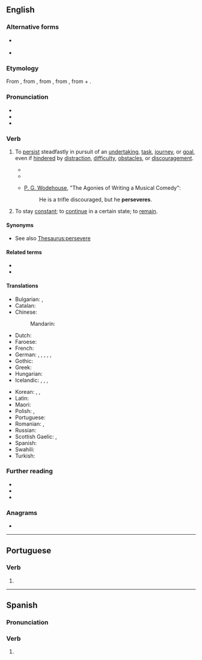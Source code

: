 {{also|persévéré|perseveré|persévère}}
==English==

===Alternative forms===
* {{l|en|perservere}} {{q|nonstandard}}
* {{l|en|persever}} {{q|obsolete}}

===Etymology===
From {{inh|en|enm|perseveren}}, from {{der|en|fro|perseverer}}, from {{der|en|la|persevērō|persevērāre|t=to continue steadfastly, persist, persevere}}, from {{m|la|perseverus|t=very strict or earnest}}, from {{m|la|per|t=through, by the means of}} + {{m|la|severus|t=strict, earnest}}.

===Pronunciation===
* {{IPA|en|/ˌpɜː(ɹ)səˈvɪə(ɹ)/}}
* {{rhymes|en|ɪə(ɹ)|s=3}}
* {{audio|en|LL-Q1860 (eng)-Vealhurl-persevere.wav|Audio (Berkshire, England)}}

===Verb===
{{en-verb}}

# {{lb|en|intransitive}} To [[persist]] steadfastly in pursuit of an [[undertaking]], [[task]], [[journey]], or [[goal]], even if [[hinder]]ed by [[distraction]], [[difficulty]], [[obstacle]]s, or [[discouragement]].
#* {{RQ:Shakespeare King Lear|act=III|scene=V|text=I will '''persevere''' in<br>my course of loyalty, though the conflict be sore<br>between that and my blood.}}
#* {{RQ:Austen Persuasion|chapter=I|text=Sir Walter had sought the acquaintance, and though his overtures had not been met with any warmth, he had '''persevered''' in seeking it.}}
#* {{circa|1918}} [[w:P. G. Wodehouse|P. G. Wodehouse]], "The Agonies of Writing a Musical Comedy":
#*: He is a trifle discouraged, but he '''perseveres'''.
# {{lb|en|intransitive|copulative|obsolete}} To stay [[constant]]; to [[continue]] in a certain state; to [[remain]].

====Synonyms====
* See also [[Thesaurus:persevere]]

====Related terms====
* {{l|en|perseverance}}
* {{l|en|perseverant}}

====Translations====
{{trans-top|persist steadfastly}}
* Bulgarian: {{t|bg|постоянствам}}, {{t|bg|упорствам}}
* Catalan: {{t+|ca|perseverar}}
* Chinese:
*: Mandarin: {{t-needed|cmn}}
* Dutch: {{t+|nl|doorzetten}}
* Faroese: {{t|fo|halda á}}
* French: {{t+|fr|persévérer}}
* German: {{t|de|ausdauern}}, {{t+|de|ausharren}}, {{t+|de|beharren}}, {{t+|de|durchhalten}}, {{t|de|standhaft bleiben}}, {{t|de|nicht aufgeben}}
* Gothic: {{t|got|𐌸𐌰𐌹𐍂𐌷𐍅𐌹𐍃𐌰𐌽}}
* Greek: {{t+|el|αντέχω}}
* Hungarian: {{t+|hu|kitart}}
* Icelandic: {{t|is|halda ótrauður áfram}}, {{t|is|seiglast við}}, {{t|is|láta ekki deigan síga}}, {{t|is|láta engan bilbug á sér finna}}
{{trans-mid}}
* Korean: {{t+|ko|견디다}}, {{t+|ko|계속(繼續)하다}}, {{t|ko|꿋꿋하다}}
* Latin: {{t|la|persevērō}}
* Maori: {{t|mi|hohota}}
* Polish: {{t+|pl|wytrwać|pf}}, {{t|pl|dotrwać|pf}}
* Portuguese: {{t+|pt|perseverar}}
* Romanian: {{t+|ro|persevera}}, {{t+|ro|stărui}}
* Russian: {{t+|ru|добива́ться}}
* Scottish Gaelic: {{t|gd|lean air}}, {{t|gd|cum ri}}
* Spanish: {{t+|es|perseverar}}
* Swahili: {{t|sw|dumu|alt=kudumu}}
* Turkish: {{t+|tr|sebat etmek}}
{{trans-bottom}}

===Further reading===
* {{R:Webster 1913}}
* {{R:Century 1911}}
* {{R:OneLook}}

===Anagrams===
* {{anagrams|en|a=eeeeprrsv|repreeves}}

----

==Portuguese==

===Verb===
{{head|pt|verb form}}

# {{pt-verb-form-of|perseverar}}

----

==Spanish==

===Pronunciation===
{{es-IPA}}

===Verb===
{{head|es|verb form}}

# {{es-verb form of|perseverar}}